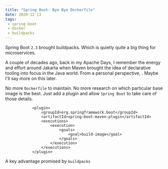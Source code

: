 ```yaml
---
title: "Spring Boot: Bye Bye Dockerfile"
date: 2020-12-13
tags:
 - spring boot
 - docker
 - buildpacks
---
```

Spring Boot ```2.3``` brought buildpacks. Which is quietly quite a big thing for microservices.

A couple of decades ago, back in my Apache Days, I remember the energy and effort around Jakarta when Maven brought
the idea of declarative tooling into focus in the Java world. From a personal perspective, . Maybe I'll say more on
this later.

No more ```Dockerfile``` to maintain. No more research on which particular base image is the best. Just add a plugin
and allow ```Spring Boot``` to take care of those details.

```
            <plugin>
                <groupId>org.springframework.boot</groupId>
                <artifactId>spring-boot-maven-plugin</artifactId>
                <executions>
                    <execution>
                        <goals>
                            <goal>build-image</goal>
                        </goals>
                    </execution>
                </executions>
            </plugin>
```

A key advantage promised by ```buildpacks```